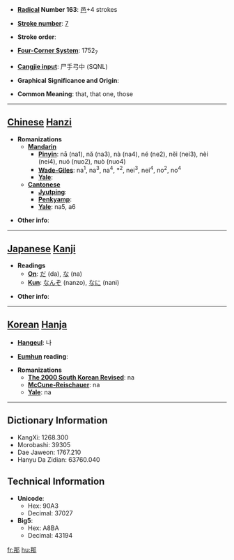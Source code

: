 * '''[[Wiktionary:Chinese radical index| Radical]] Number 163''': [[Wiktionary:Chinese radical index 邑|邑]]+4 strokes

* '''[[Wiktionary:Chinese total strokes index|Stroke number]]''': [[Wiktionary:Chinese total strokes index 7|7]]

* '''Stroke order''': 

* '''[[Wiktionary:Chinese four corner index|Four-Corner System]]''': 1752<sub>7</sub>

* '''[[Wiktionary:Chinese Cangjie index|Cangjie input]]''': 尸手弓中 (SQNL)

* '''Graphical Significance and Origin''': 

* '''Common Meaning''': that, that one, those

----

== [[Chinese]] [[Hanzi]] ==

* '''Romanizations'''
** '''[[Mandarin]]'''
*** '''[[Pinyin]]''': nā (na1), nǎ (na3), nà (na4), né (ne2), něi (nei3), nèi (nei4), nuó (nuo2), nuò (nuo4)
*** '''[[Wade-Giles]]''': na<sup>1</sup>, na<sup>3</sup>, na<sup>4</sup>, *<sup>2</sup>, nei<sup>3</sup>, nei<sup>4</sup>, no<sup>2</sup>, no<sup>4</sup>
*** '''[[Yale]]''': 
** '''[[Cantonese]]'''
*** '''[[Jyutping]]''':
*** '''[[Penkyamp]]''': 
*** '''[[Yale]]''': na5, a6

* '''Other info''': 

----

== [[Japanese]] [[Kanji]] ==

* '''Readings'''
** '''[[On]]''': [[だ]] (da), [[な]] (na)
** '''[[Kun]]''': [[なんぞ]] (nanzo), [[なに]] (nani)

* '''Other info''':  

----

== [[Korean]] [[Hanja]] ==

* '''[[Hangeul]]''': 나

* '''[[Eumhun]] reading''': 

* '''Romanizations'''
** '''[[The 2000 South Korean Revised Romanization|The 2000 South Korean Revised]]''': na
** '''[[McCune-Reischauer]]''': na
** '''[[Yale]]''': na

----

== Dictionary Information ==

* KangXi: 1268.300
* Morobashi: 39305
* Dae Jaweon: 1767.210
* Hanyu Da Zidian: 63760.040

== Technical Information ==

* '''Unicode''':
** Hex: 90A3
** Decimal: 37027
* '''Big5''':
** Hex: A8BA
** Decimal: 43194

[[fr:那]]
[[hu:那]]